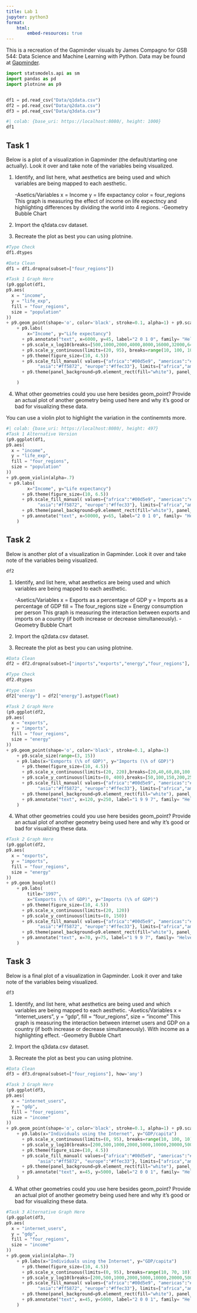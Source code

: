 ```yaml
---
title: Lab 1
jupyter: python3
format:
    html:
        embed-resources: true
---
```

This is a recreation of the Gapminder visuals by James Compagno for GSB 544: Data Science and Machine Learning with Python. 
Data may be found at [Gapminder](https://www.gapminder.org/).







```python
import statsmodels.api as sm
import pandas as pd
import plotnine as p9


df1 = pd.read_csv("Data/q1data.csv")
df2 = pd.read_csv("Data/q2data.csv")
df3 = pd.read_csv("Data/q3data.csv")
```

```python
#| colab: {base_uri: https://localhost:8080/, height: 1000}
df1
```

## Task 1

Below is a plot of a visualization in Gapminder (the default/starting one actually). Look it over and take note of the variables being visualized.

1. Identify, and list here, what aesthetics are being used and which variables are being mapped to each aesthetic.
    
    -Asetics/Variables
        x = Income 
        y = life expactancy 
        color = four_regions
        This graph is measuring the effect of income on life expectncy and highlighting differences by dividing the world into 4 regions. 
    -Geometry
        Bubble Chart

2. Import the q1data.csv dataset.

3. Recreate the plot as best you can using plotnine.

```python
#Type Check
df1.dtypes
```

```python
#Data Clean
df1 = df1.dropna(subset=["four_regions"])
```

```python
#Task 1 Graph Here
(p9.ggplot(df1,
p9.aes(
  x = "income",
  y = "life_exp",
  fill = "four_regions",
  size = "population"
))
+ p9.geom_point(shape='o', color='black', stroke=0.1, alpha=1) + p9.scale_size(range=(2, 10))
    + p9.labs(
        x="Income", y="Life expectancy") 
      + p9.annotate("text", x=6000, y=45, label="2 0 1 0", family= "Helvetica Neue", alpha=0.5, size=140, color="#e1e1e1")
      + p9.scale_x_log10(breaks=[500,1000,2000,4000,8000,16000,32000,64000])
      + p9.scale_y_continuous(limits=(20, 95), breaks=range(10, 100, 10))
      + p9.theme(figure_size=(10, 4.5))
      + p9.scale_fill_manual( values={"africa":"#00d5e9", "americas":"#99ef33",
            "asia":"#ff5872", "europe":"#ffec33"}, limits=["africa","americas","asia","europe"])
      + p9.theme(panel_background=p9.element_rect(fill="white"), panel_grid_major=p9.element_line(color="#f2f7f8", size=0.5))

    )
```

4. What other geometries could you use here besides geom_point? Provide an actual plot of another geometry being used here and why it’s good or bad for visualizing these data.

You can use a violin plot to highlight the variation in the continemnts more. 

```python
#| colab: {base_uri: https://localhost:8080/, height: 497}
#Task 1 Alternative Version
(p9.ggplot(df1,
p9.aes(
  x = "income",
  y = "life_exp",
  fill = "four_regions",
  size = "population"
))
+ p9.geom_violin(alpha=.7) 
 + p9.labs(
        x="Income", y="Life expectancy")
      + p9.theme(figure_size=(10, 6.5))
      + p9.scale_fill_manual( values={"africa":"#00d5e9", "americas":"#99ef33",
            "asia":"#ff5872", "europe":"#ffec33"}, limits=["africa","americas","asia","europe"])
      + p9.theme(panel_background=p9.element_rect(fill="white"), panel_grid_major=p9.element_line(color="#f2f7f8", size=1.5))
      + p9.annotate("text", x=50000, y=65, label="2 0 1 0", family= "Helvetica Neue", alpha=0.5, size=140, color="#e1e1e1")
    )
```

## Task 2


Below is another plot of a visualization in Gapminder. Look it over and take note of the variables being visualized.

```python
df2
```

1. Identify, and list here, what aesthetics are being used and which variables are being mapped to each aesthetic.

    -Asetics/Variables
        x = Exports as a percentage of GDP
        y = Imports as a percentage of GDP
        fill = The four_regions
        size = Energy consumption per person
        This graph is measuring the interaction between exports and imports on a country (if both increase or decrease simultaneously).
    -Geometry
        Bubble Chart


2. Import the q2data.csv dataset.

3. Recreate the plot as best you can using plotnine.

```python
#Data Clean
df2 = df2.dropna(subset=["imports","exports","energy","four_regions"], how='any')
```

```python
#Type Check
df2.dtypes
```

```python
#type clean
df2["energy"] = df2["energy"].astype(float)
```

```python
#Task 2 Graph Here
(p9.ggplot(df2,
p9.aes(
  x = "exports",
  y = "imports",
  fill = "four_regions",
  size = "energy"
))
+ p9.geom_point(shape='o', color='black', stroke=0.1, alpha=1) 
    + p9.scale_size(range=(3, 15))
    + p9.labs(x="Exmports (\% of GDP)", y="Imports (\% of GDP)") 
      + p9.theme(figure_size=(10, 4.5))
      + p9.scale_x_continuous(limits=(20, 220),breaks=[20,40,60,80,100,120,140,160,180, 200, 220])
      + p9.scale_y_continuous(limits=(0, 400),breaks=[50,100,150,200,250,300,350,400])
      + p9.scale_fill_manual( values={"africa":"#00d5e9", "americas":"#99ef33",
            "asia":"#ff5872", "europe":"#ffec33"}, limits=["africa","americas","asia","europe"])
      + p9.theme(panel_background=p9.element_rect(fill="white"), panel_grid_major=p9.element_line(color="#f2f7f8", size=0.5))
      + p9.annotate("text", x=120, y=250, label="1 9 9 7", family= "Helvetica Neue", alpha=0.5, size=140, color="#e1e1e1")
    )
```

4. What other geometries could you use here besides geom_point? Provide an actual plot of another geometry being used here and why it’s good or bad for visualizing these data.

```python
#Task 2 Graph Here
(p9.ggplot(df2,
p9.aes(
  x = "exports",
  y = "imports",
  fill = "four_regions",
  size = "energy"
))
+ p9.geom_boxplot() 
    + p9.labs(
        title="1997",
        x="Exmports (\% of GDP)", y="Imports (\% of GDP)") 
      + p9.theme(figure_size=(10, 4.5))
      + p9.scale_x_continuous(limits=(20, 120))
      + p9.scale_y_continuous(limits=(0, 150))
      + p9.scale_fill_manual( values={"africa":"#00d5e9", "americas":"#99ef33",
            "asia":"#ff5872", "europe":"#ffec33"}, limits=["africa","americas","asia","europe"])
      + p9.theme(panel_background=p9.element_rect(fill="white"), panel_grid_major=p9.element_line(color="#f2f7f8", size=0.5))
      + p9.annotate("text", x=70, y=75, label="1 9 9 7", family= "Helvetica Neue", alpha=0.5, size=140, color="#e1e1e1")
    )
```

## Task 3


Below is a final plot of a visualization in Gapminder. Look it over and take note of the variables being visualized.

```python
df3
```

1. Identify, and list here, what aesthetics are being used and which variables are being mapped to each aesthetic.
-Asetics/Variables
        x = "internet_users",
        y = "gdp",
        fill = "four_regions",
        size = "income"
        This graph is measuring the interaction between internet users and GDP on a country (if both increase or decrease simultaneously). With income as a highlighting effect. 
    -Geometry
        Bubble Chart

2. Import the q3data.csv dataset.

3. Recreate the plot as best you can using plotnine.

```python
#Data Clean
df3 = df3.dropna(subset=["four_regions"], how='any')
```

```python
#Task 3 Graph Here
(p9.ggplot(df3,
p9.aes(
  x = "internet_users",
  y = "gdp",
  fill = "four_regions",
  size = "income"
))
+ p9.geom_point(shape='o', color='black', stroke=0.1, alpha=1) + p9.scale_size(range=(2, 10))
    + p9.labs(x="Individuals using the Internet", y="GDP/capita") 
      + p9.scale_x_continuous(limits=(0, 95), breaks=range(10, 100, 10))
      + p9.scale_y_log10(breaks=[200,500,1000,2000,5000,10000,20000,50000,100000])
      + p9.theme(figure_size=(10, 4.5))
      + p9.scale_fill_manual( values={"africa":"#00d5e9", "americas":"#99ef33",
            "asia":"#ff5872", "europe":"#ffec33"}, limits=["africa","americas","asia","europe"])
      + p9.theme(panel_background=p9.element_rect(fill="white"), panel_grid_major=p9.element_line(color="#f2f7f8", size=0.5))
      + p9.annotate("text", x=45, y=5000, label="2 0 0 1", family= "Helvetica Neue", alpha=0.5, size=140, color="#e1e1e1")
    )
```

4. What other geometries could you use here besides geom_point? Provide an actual plot of another geometry being used here and why it’s good or bad for visualizing these data.

```python
#Task 3 Alternative Graph Here
(p9.ggplot(df3,
p9.aes(
  x = "internet_users",
  y = "gdp",
  fill = "four_regions",
  size = "income"
))
+ p9.geom_violin(alpha=.7) 
    + p9.labs(x="Individuals using the Internet", y="GDP/capita") 
      + p9.theme(figure_size=(10, 4.5))
      + p9.scale_x_continuous(limits=(0, 95), breaks=range(10, 70, 10))
      + p9.scale_y_log10(breaks=[200,500,1000,2000,5000,10000,20000,50000,100000,200000])
      + p9.scale_fill_manual( values={"africa":"#00d5e9", "americas":"#99ef33",
            "asia":"#ff5872", "europe":"#ffec33"}, limits=["africa","americas","asia","europe"])
      + p9.theme(panel_background=p9.element_rect(fill="white"), panel_grid_major=p9.element_line(color="#f2f7f8", size=0.5))
      + p9.annotate("text", x=45, y=5000, label="2 0 0 1", family= "Helvetica Neue", alpha=0.5, size=140, color="#e1e1e1")
    )
```


